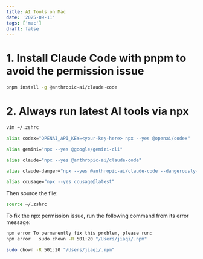 ```yaml
---
title: AI Tools on Mac
date: '2025-09-11'
tags: ['mac']
draft: false
---
```


# 1. Install Claude Code with pnpm to avoid the permission issue

```bash
pnpm install -g @anthropic-ai/claude-code
```

# 2. Always run latest AI tools via npx

```bash
vim ~/.zshrc
```

```bash
alias codex="OPENAI_API_KEY=<your-key-here> npx --yes @openai/codex"

alias gemini="npx --yes @google/gemini-cli"

alias claude="npx --yes @anthropic-ai/claude-code"

alias claude-danger="npx --yes @anthropic-ai/claude-code --dangerously-skip-permissions"

alias ccusage="npx --yes ccusage@latest"
```

Then source the file:

```bash
source ~/.zshrc
```

To fix the npx permission issue, run the following command from its error message:

```bash
npm error To permanently fix this problem, please run:
npm error   sudo chown -R 501:20 "/Users/jiaqi/.npm"
```

```bash
sudo chown -R 501:20 "/Users/jiaqi/.npm"
```
